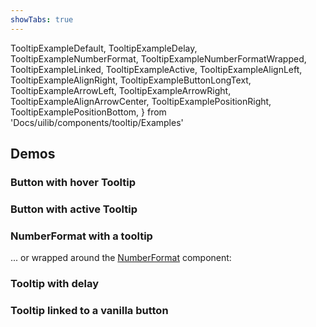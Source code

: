 ```yaml
---
showTabs: true
---
```


  TooltipExampleDefault,
  TooltipExampleDelay,
  TooltipExampleNumberFormat,
  TooltipExampleNumberFormatWrapped,
  TooltipExampleLinked,
  TooltipExampleActive,
  TooltipExampleAlignLeft,
  TooltipExampleAlignRight,
  TooltipExampleButtonLongText,
  TooltipExampleArrowLeft,
  TooltipExampleArrowRight,
  TooltipExampleAlignArrowCenter,
  TooltipExamplePositionRight,
  TooltipExamplePositionBottom,
} from 'Docs/uilib/components/tooltip/Examples'

## Demos

### Button with hover Tooltip

<TooltipExampleDefault />

### Button with active Tooltip

<TooltipExampleActive />

### NumberFormat with a tooltip

<TooltipExampleNumberFormat />

... or wrapped around the [NumberFormat](/uilib/components/number-format) component:

<TooltipExampleNumberFormatWrapped />

### Tooltip with delay

<TooltipExampleDelay />

### Tooltip linked to a vanilla button

<TooltipExampleLinked />

<VisibleWhenVisualTest>
  <TooltipExampleButtonLongText />
  <TooltipExampleAlignLeft />
  <TooltipExampleAlignRight />
  <TooltipExampleArrowLeft />
  <TooltipExampleArrowRight />
  <TooltipExampleAlignArrowCenter />
  <TooltipExamplePositionRight />
  <TooltipExamplePositionBottom />
</VisibleWhenVisualTest>
